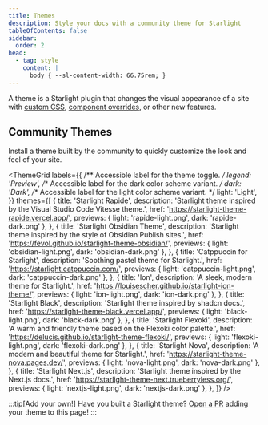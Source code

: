 ```yaml
---
title: Themes
description: Style your docs with a community theme for Starlight
tableOfContents: false
sidebar:
  order: 2
head:
  - tag: style
    content: |
      body { --sl-content-width: 66.75rem; }
---
```



A theme is a Starlight plugin that changes the visual appearance of a site with [custom CSS](/guides/css-and-tailwind/), [component overrides](/guides/overriding-components/), or other new features.

## Community Themes

Install a theme built by the community to quickly customize the look and feel of your site.

<ThemeGrid
	labels={{
		/** Accessible label for the theme toggle. */
		legend: 'Preview',
		/** Accessible label for the dark color scheme variant. */
		dark: 'Dark',
		/** Accessible label for the light color scheme variant. */
		light: 'Light',
	}}
	themes={[
		{
			title: 'Starlight Rapide',
			description:
				'Starlight theme inspired by the Visual Studio Code Vitesse theme.',
			href: 'https://starlight-theme-rapide.vercel.app/',
			previews: { light: 'rapide-light.png', dark: 'rapide-dark.png' },
		},
		{
			title: 'Starlight Obsidian Theme',
			description:
				'Starlight theme inspired by the style of Obsidian Publish sites.',
			href: 'https://fevol.github.io/starlight-theme-obsidian/',
			previews: { light: 'obsidian-light.png', dark: 'obsidian-dark.png' },
		},
		{
			title: 'Catppuccin for Starlight',
			description: 'Soothing pastel theme for Starlight.',
			href: 'https://starlight.catppuccin.com/',
			previews: { light: 'catppuccin-light.png', dark: 'catppuccin-dark.png' },
		},
		{
			title: 'Ion',
			description: 'A sleek, modern theme for Starlight.',
			href: 'https://louisescher.github.io/starlight-ion-theme/',
			previews: { light: 'ion-light.png', dark: 'ion-dark.png' },
		},
		{
			title: 'Starlight Black',
			description: 'Starlight theme inspired by shadcn docs.',
			href: 'https://starlight-theme-black.vercel.app/',
			previews: { light: 'black-light.png', dark: 'black-dark.png' },
		},
		{
			title: 'Starlight Flexoki',
			description:
				'A warm and friendly theme based on the Flexoki color palette.',
			href: 'https://delucis.github.io/starlight-theme-flexoki/',
			previews: { light: 'flexoki-light.png', dark: 'flexoki-dark.png' },
		},
		{
			title: 'Starlight Nova',
			description: 'A modern and beautiful theme for Starlight.',
			href: 'https://starlight-theme-nova.pages.dev/',
			previews: { light: 'nova-light.png', dark: 'nova-dark.png' },
		},
		{
			title: 'Starlight Next.js',
			description: 'Starlight theme inspired by the Next.js docs.',
			href: 'https://starlight-theme-next.trueberryless.org/',
			previews: { light: 'nextjs-light.png', dark: 'nextjs-dark.png' },
		},
	]}
/>

:::tip[Add your own!]
Have you built a Starlight theme?
[Open a PR](https://github.com/withastro/starlight/blob/main/CONTRIBUTING.md#themes) adding your theme to this page!
:::
